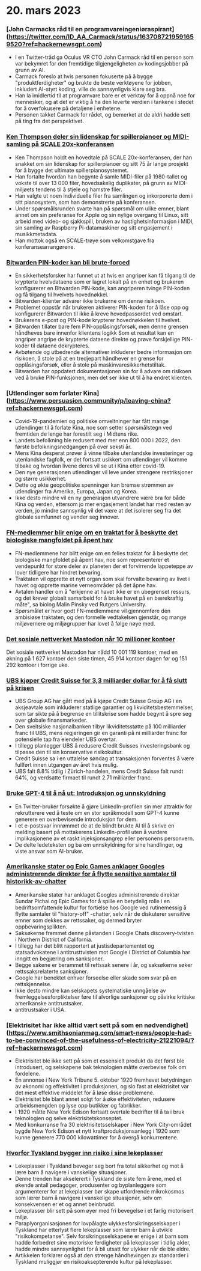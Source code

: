

<CallToAction />

<Steps>

# 20. mars 2023

### [John Carmacks råd til en programvareingeniøraspirant] (https://twitter.com/ID_AA_Carmack/status/1637087219591659520?ref=hackernewsgpt.com)

- I en Twitter-tråd ga Oculus VR CTO John Carmack råd til en person som var bekymret for den fremtidige tilgjengeligheten av kodingsjobber på grunn av AI.
- Carmack foreslo at hvis personen fokuserte på å bygge "produktferdigheter" og brukte de beste verktøyene for jobben, inkludert AI-styrt koding, ville de sannsynligvis klare seg bra.
- Han la imidlertid til at programvare bare er et verktøy for å oppnå noe for mennesker, og at det er viktig å ha den leverte verdien i tankene i stedet for å overfokusere på detaljene i enhetene.
- Personen takket Carmack for rådet, og bemerket at de aldri hadde sett på ting fra det perspektivet.

### [Ken Thompson deler sin lidenskap for spillerpianoer og MIDI-samling på SCALE 20x-konferansen](https://www.youtube.com/watch?v=kaandEt_pKw&ref=hackernewsgpt.com)

- Ken Thompson holdt en hovedtale på SCALE 20x-konferansen, der han snakket om sin lidenskap for spillerpianoer og sitt 75 år lange prosjekt for å bygge det ultimate spillerpianosystemet.
- Han fortalte hvordan han begynte å samle MIDI-filer på 1980-tallet og vokste til over 13 000 filer, hovedsakelig duplikater, på grunn av MIDI-miljøets tendens til å stjele og hamstre filer.
- Han valgte ut noen individuelle filer fra samlingen og inkorporerte dem i sitt pianosystem, som han demonstrerte på konferansen.
- Under spørsmålsrunden svarte han på spørsmål om ulike emner, blant annet om sin preferanse for Apple og sin nylige overgang til Linux, sitt arbeid med video- og sjakkspill, bruken av hastighetsinformasjon i MIDI, sin samling av Raspberry Pi-datamaskiner og sitt engasjement i musikkmetadata.
- Han mottok også en SCALE-trøye som velkomstgave fra konferansearrangørene.

### [Bitwarden PIN-koder kan bli brute-forced](https://ambiso.github.io/bitwarden-pin/?ref=hackernewsgpt.com)

- En sikkerhetsforsker har funnet ut at hvis en angriper kan få tilgang til de krypterte hvelvdataene som er lagret lokalt på en enhet og brukeren konfigurerer en Bitwarden PIN-kode, kan angriperen tvinge PIN-koden og få tilgang til hvelvets hovednøkkel.
- Bitwarden-klienter advarer ikke brukerne om denne risikoen.
- Problemet oppstår når brukeren aktiverer PIN-koden for å låse opp og konfigurerer Bitwarden til ikke å kreve hovedpassordet ved omstart.
- Brukerens e-post og PIN-kode krypterer hovednøkkelen til hvelvet.
- Bitwarden tillater bare fem PIN-opplåsingsforsøk, men denne grensen håndheves bare innenfor klientens logikk Som et resultat kan en angriper angripe de krypterte dataene direkte og prøve forskjellige PIN-koder til dataene dekrypteres.
- Avbøtende og utbedrende alternativer inkluderer bedre informasjon om risikoen, å stole på at en tredjepart håndhever en grense for opplåsingsforsøk, eller å stole på maskinvaresikkerhetstiltak.
- Bitwarden har oppdatert dokumentasjonen sin for å advare om risikoen ved å bruke PIN-funksjonen, men det ser ikke ut til å ha endret klienten.

### [Utlendinger som forlater Kina] (https://www.persuasion.community/p/leaving-china?ref=hackernewsgpt.com)

- Covid-19-pandemien og politiske omveltninger har fått mange utlendinger til å forlate Kina, noe som setter spørsmålstegn ved fremtiden de lenge har forestilt seg i Midtens rike.
- Landets befolkning ble redusert med mer enn 800 000 i 2022, den første befolkningsnedgangen på over seksti år.
- Mens Kina desperat prøver å vinne tilbake utenlandske investeringer og utenlandske fagfolk, er det fortsatt usikkert om utlendinger vil komme tilbake og hvordan livene deres vil se ut i Kina etter covid-19.
- Den nye generasjonen utlendinger vil leve under strengere restriksjoner og større usikkerhet.
- Dette og økte geopolitiske spenninger kan bremse strømmen av utlendinger fra Amerika, Europa, Japan og Korea.
- Ikke desto mindre vil en ny generasjon utvandrere være bra for både Kina og verden, ettersom jo mer engasjement landet har med resten av verden, jo mindre sannsynlig vil det være at det isolerer seg fra det globale samfunnet og vender seg innover.

### [FN-medlemmer blir enige om en traktat for å beskytte det biologiske mangfoldet på åpent hav](https://apnews.com/article/un-oceans-biodiversity-treaty-0b024fa07e8c1947236d8b8491ebf92c?ref=hackernewsgpt.com)

- FN-medlemmene har blitt enige om en felles traktat for å beskytte det biologiske mangfoldet på åpent hav, noe som representerer et vendepunkt for store deler av planeten der et forvirrende lappeteppe av lover tidligere har hindret bevaring.
- Traktaten vil opprette et nytt organ som skal forvalte bevaring av livet i havet og opprette marine verneområder på det åpne hav.
- Avtalen handler om å "erkjenne at havet ikke er en ubegrenset ressurs, og det krever globalt samarbeid for å bruke havet på en bærekraftig måte", sa biolog Malin Pinsky ved Rutgers University.
- Spørsmålet er hvor godt FN-medlemmene vil gjennomføre den ambisiøse traktaten, og den formelle vedtakelsen gjenstår, og mange miljøvernere og miljøgrupper har lovet å følge nøye med.

### [Det sosiale nettverket Mastodon når 10 millioner kontoer](https://mastodon.social/@mastodonusercount/110051957865629817?ref=hackernewsgpt.com)

Det sosiale nettverket Mastodon har nådd 10 001 119 kontoer, med en økning på 1 627 kontoer den siste timen, 45 914 kontoer dagen før og 151 292 kontoer i forrige uke.

### [UBS kjøper Credit Suisse for 3,3 milliarder dollar for å få slutt på krisen](https://www.bloomberg.com/news/articles/2023-03-19/ubs-agrees-to-buy-credit-suisse-in-historic-deal-to-end-crisis?ref=hackernewsgpt.com)

- UBS Group AG har gått med på å kjøpe Credit Suisse Group AG i en aksjeavtale som inkluderer statlige garantier og likviditetsbestemmelser, som tar sikte på å begrense en tillitskrise som hadde begynt å spre seg over globale finansmarkeder.
- Den sveitsiske nasjonalbanken tilbyr likviditetsstøtte på 100 milliarder franc til UBS, mens regjeringen gir en garanti på ni milliarder franc for potensielle tap fra eiendeler UBS overtar.
- I tillegg planlegger UBS å redusere Credit Suisses investeringsbank og tilpasse den til sin konservative risikokultur.
- Credit Suisse sa i en uttalelse søndag at transaksjonen forventes å være fullført innen utgangen av året hvis mulig.
- UBS falt 8.8% tidlig i Zürich-handelen, mens Credit Suisse falt rundt 64%, og verdsatte firmaet til rundt 2.71 milliarder franc.

### [Bruke GPT-4 til å nå ut: Introduksjon og unnskyldning](https://twitter.com/brdskggs/status/1637114268876144640?ref=hackernewsgpt.com)

- En Twitter-bruker forsøkte å gjøre LinkedIn-profilen sin mer attraktiv for rekrutterere ved å teste om en stor språkmodell som GPT-4 kunne generere en overbevisende introduksjon for dem.
- I et e-postsvar innrømmet de at de blindt brukte AI til å skrive en melding basert på mottakerens LinkedIn-profil uten å vurdere implikasjonene av et raskt injeksjonsangrep eller personens personvern.
- De delte ledeteksten og ba om unnskyldning for sine handlinger, og viste ansvar som AI-bruker.

### [Amerikanske stater og Epic Games anklager Googles administrerende direktør for å flytte sensitive samtaler til historikk-av-chatter](http://www.fosspatents.com/2023/03/us-states-epic-games-others-accuse.html?ref=hackernewsgpt.com)

- Amerikanske stater har anklaget Googles administrerende direktør Sundar Pichai og Epic Games for å spille en betydelig rolle i en bedriftsomfattende kultur for fortielse hos Google ved rutinemessig å flytte samtaler til "history-off" -chatter, selv når de diskuterer sensitive emner som dekkes av rettssaker, og dermed bryter oppbevaringsplikten.
- Saksøkerne fremmet denne påstanden i Google Chats discovery-tvisten i Northern District of California.
- I tillegg har det blitt rapportert at justisdepartementet og statsadvokatene i antitrusttvisten mot Google i District of Columbia har inngitt en begjæring om sanksjoner.
- Begge sakene er berammet til rettssak senere i år, og saksøkerne søker rettssaksrelaterte sanksjoner.
- Google har benektet enhver forseelse eller skade som svar på en rettskjennelse.
- Ikke desto mindre kan selskapets systematiske unngåelse av fremleggelsesforpliktelser føre til alvorlige sanksjoner og påvirke kritiske amerikanske antitrustsaker.
- antitrustsaker i USA.

### [Elektrisitet har ikke alltid vært sett på som en nødvendighet] (https://www.smithsonianmag.com/smart-news/people-had-to-be-convinced-of-the-usefulness-of-electricity-21221094/?ref=hackernewsgpt.com)

- Elektrisitet ble ikke sett på som et essensielt produkt da det først ble introdusert, og selskapene bak teknologien måtte overbevise folk om fordelene.
- En annonse i New York Tribune 5. oktober 1920 fremhevet betydningen av økonomi og effektivitet i produksjonen, og slo fast at elektrisitet var det mest effektive middelet for å løse disse problemene.
- Elektrisitet ble blant annet solgt for å øke effektiviteten, redusere arbeidsmengden og lyse opp butikker og fabrikker.
- I 1920 måtte New York Edison fortsatt overtale bedrifter til å ta i bruk teknologien og selve elektrisitetskonseptet.
- Med konkurranse fra 30 elektrisitetsselskaper i New York City-området bygde New York Edison et nytt kraftproduksjonsanlegg i 1920 som kunne generere 770 000 kilowattimer for å overgå konkurrentene.

### [Hvorfor Tyskland bygger inn risiko i sine lekeplasser](https://www.theguardian.com/world/2021/oct/24/why-germany-is-building-risk-into-its-playgrounds?ref=hackernewsgpt.com)

- Lekeplasser i Tyskland beveger seg bort fra total sikkerhet og mot å lære barn å navigere i vanskelige situasjoner.
- Denne trenden har akselerert i Tyskland de siste fem årene, med et økende antall pedagoger, produsenter og byplanleggere som argumenterer for at lekeplasser bør skape utfordrende mikrokosmos som lærer barn å navigere i vanskelige situasjoner, selv om konsekvensen er et og annet beinbrudd.
- Lekeplasser blir sett på som øyer med fri bevegelse i et farlig motorisert miljø.
- Paraplyorganisasjonen for lovpålagte ulykkesforsikringsselskaper i Tyskland har etterlyst flere lekeplasser som lærer barn å utvikle "risikokompetanse". Selv forsikringsselskapene er enige i at barn som hadde forbedret sine motoriske ferdigheter på lekeplasser i tidlig alder, hadde mindre sannsynlighet for å bli utsatt for ulykker når de ble eldre.
- Artikkelen forklarer også at den strenge håndhevingen av standarder i Tyskland muliggjør en risikoaksepterende kultur på lekeplasser.

</Steps>
